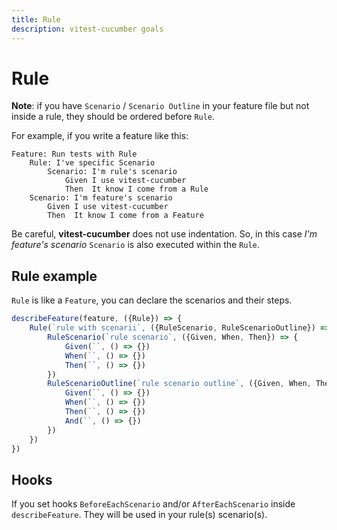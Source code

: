 ```yaml
---
title: Rule
description: vitest-cucumber goals
---
```



# Rule

**Note**: if you have `Scenario` / `Scenario Outline` in your feature file but not inside a rule, they should be ordered before `Rule`.

For example, if you write a feature like this: 

~~~gherkin
Feature: Run tests with Rule
    Rule: I've specific Scenario
        Scenario: I'm rule's scenario
            Given I use vitest-cucumber
            Then  It know I come from a Rule
    Scenario: I'm feature's scenario
        Given I use vitest-cucumber
        Then  It know I come from a Feature
~~~

Be careful, **vitest-cucumber** does not use indentation.
So, in this case *I'm feature's scenario* `Scenario` is also executed within the `Rule`.

## Rule example

`Rule` is like a `Feature`, you can declare the scenarios and their steps.

~~~javascript
describeFeature(feature, ({Rule}) => {
    Rule(`rule with scenarii`, ({RuleScenario, RuleScenarioOutline}) => {
        RuleScenario(`rule scenario`, ({Given, When, Then}) => {
            Given(``, () => {})
            When(``, () => {})
            Then(``, () => {})
        })
        RuleScenarioOutline(`rule scenario outline`, ({Given, When, Then, And}) => {
            Given(``, () => {})
            When(``, () => {})
            Then(``, () => {})
            And(``, () => {})
        })
    })
})
~~~

## Hooks

If you set hooks `BeforeEachScenario` and/or `AfterEachScenario` inside `describeFeature`.
They will be used in your rule(s) scenario(s).
